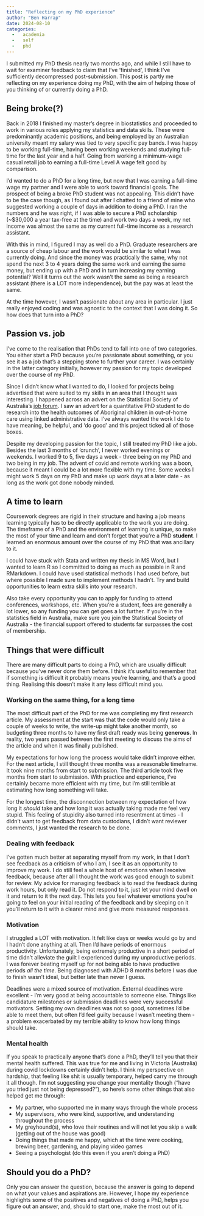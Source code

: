 ```yaml
---
title: "Reflecting on my PhD experience"
author: "Ben Harrap"
date: 2024-08-10
categories: 
  -   academia
  -   self
  -   phd
---
```



I submitted my PhD thesis nearly two months ago, and while I still have to wait for examiner feedback to claim that I've 'finished', I think I've sufficiently decompressed post-submission. This post is partly me reflecting on my experience doing my PhD, with the aim of helping those of you thinking of or currently doing a PhD.

## Being broke(?)

Back in 2018 I finished my master's degree in biostatistics and proceeded to work in various roles applying my statistics and data skills. These were predominantly academic positions, and being employed by an Australian university meant my salary was tied to very specific pay bands. I was happy to be working full-time, having been working weekends and studying full-time for the last year and a half. Going from working a minimum-wage casual retail job to earning a full-time Level A wage felt good by comparison.

I'd wanted to do a PhD for a long time, but now that I was earning a full-time wage my partner and I were able to work toward financial goals. The prospect of being a broke PhD student was not appealing. This didn't have to be the case though, as I found out after I chatted to a friend of mine who suggested working a couple of days in addition to doing a PhD. I ran the numbers and he was right, if I was able to secure a PhD scholarship (~$30,000 a year tax-free at the time) and work two days a week, my net income was almost the same as my current full-time income as a research assistant.

With this in mind, I figured I may as well do a PhD. Graduate researchers are a source of cheap labour and the work would be similar to what I was currently doing. And since the money was practically the same, why not spend the next 3 to 4 years doing the same work and earning the same money, but ending up with a PhD and in turn increasing my earning potential? Well it turns out the work wasn't the same as being a research assistant (there is a LOT more independence), but the pay was at least the same.

At the time however, I wasn't passionate about any area in particular. I just really enjoyed coding and was agnostic to the context that I was doing it. So how does that turn into a PhD?

## Passion vs. job

I've come to the realisation that PhDs tend to fall into one of two categories. You either start a PhD because you're passionate about something, or you see it as a job that's a stepping stone to further your career. I was certainly in the latter category initially, however my passion for my topic developed over the course of my PhD.

Since I didn't know what I wanted to do, I looked for projects being advertised that were suited to my skills in an area that I thought was interesting. I happened across an advert on the Statistical Society of Australia's [job forum](https://statsoc.org.au/forum-job-vacancies). I saw an advert for a quantitative PhD student to do research into the health outcomes of Aboriginal children in out-of-home care using linked administrative data. I've always wanted the work I do to have meaning, be helpful, and 'do good' and this project ticked all of those boxes.

Despite my developing passion for the topic, I still treated my PhD like a job. Besides the last 3 months of 'crunch', I never worked evenings or weekends. I worked 9 to 5, five days a week - three being on my PhD and two being in my job. The advent of covid and remote working was a boon, because it meant I could be a lot more flexible with my time. Some weeks I might work 5 days on my PhD and make up work days at a later date - as long as the work got done nobody minded.

## A time to learn

Coursework degrees are rigid in their structure and having a job means learning typically has to be directly applicable to the work you are doing. The timeframe of a PhD and the environment of learning is unique, so make the most of your time and learn and don't forget that you're a PhD **student**. I learned an enormous amount over the course of my PhD that was ancillary to it.

I could have stuck with Stata and written my thesis in MS Word, but I wanted to learn R so I committed to doing as much as possible in R and RMarkdown. I could have used statistical methods I had used before, but where possible I made sure to implement methods I hadn't. Try and build opportunities to learn extra skills into your research. 

Also take every opportunity you can to apply for funding to attend conferences, workshops, etc. When you're a student, fees are generally a lot lower, so any funding you can get goes a lot further. If you're in the statistics field in Australia, make sure you join the Statistical Society of Australia - the financial support offered to students far surpasses the cost of membership.

## Things that were difficult

There are many difficult parts to doing a PhD, which are usually difficult because you've never done them before. I think it's useful to remember that if something is difficult it probably means you're learning, and that's a good thing. Realising this doesn't make it any less difficult mind you.

### Working on the same thing, for a long time

The most difficult part of the PhD for me was completing my first research article. My assessment at the start was that the code would only take a couple of weeks to write, the write-up might take another month, so budgeting three months to have my first draft ready was being **generous**. In reality, two years passed between the first meeting to discuss the aims of the article and when it was finally published.

My expectations for how long the process would take didn't improve either. For the next article, I still thought three months was a reasonable timeframe. It took nine months from start to submission. The third article took five months from start to submission. With practice and experience, I've certainly became more efficient with my time, but I'm still terrible at estimating how long something will take.

For the longest time, the disconnection between my expectation of how long it *should* take and how long it was actually taking made me feel very stupid. This feeling of stupidity also turned into resentment at times - I didn't want to get feedback from data custodians, I didn't want reviewer comments, I just wanted the research to be done.

### Dealing with feedback

I've gotten much better at separating myself from my work, in that I don't see feedback as a criticism of who I am, I see it as an opportunity to improve my work. I do still feel a whole host of emotions when I receive feedback, because after all I thought the work was good enough to submit for review. My advice for managing feedback is to read the feedback during work hours, but only read it. Do not respond to it, just let your mind dwell on it and return to it the next day. This lets you feel whatever emotions you're going to feel on your initial reading of the feedback and by sleeping on it you'll return to it with a clearer mind and give more measured responses.

### Motivation

I struggled a LOT with motivation. It felt like days or weeks would go by and I hadn't done anything at all. Then I'd have periods of enormous productivity. Unfortunately, being extremely productive in a short period of time didn't alleviate the guilt I experienced during my unproductive periods. I was forever beating myself up for not being able to have productive periods *all the time*. Being diagnosed with ADHD 8 months before I was due to finish wasn't ideal, but better late than never I guess.

Deadlines were a mixed source of motivation. External deadlines were excellent - I'm very good at being accountable to someone else. Things like candidature milestones or submission deadlines were very successful motivators. Setting my own deadlines was not so good, sometimes I'd be able to meet them, but often I'd feel guilty because I wasn't meeting them - a problem exacerbated by my terrible ability to know how long things should take.

### Mental health

If you speak to practically anyone that's done a PhD, they'll tell you that their mental health suffered. This was true for me and living in Victoria (Australia) during covid lockdowns certainly didn't help. I think my perspective on hardship, that feeling like shit is usually temporary, helped carry me through it all though. I'm not suggesting you change your mentality though ("have you tried just not being depressed?"), so here's some other things that also helped get me through:

- My partner, who supported me in many ways through the whole process
- My supervisors, who were kind, supportive, and understanding throughout the process
- My greyhound(s), who love their routines and will not let you skip a walk (getting out of the house was good)
- Doing things that made me happy, which at the time were cooking, brewing beer, gardening, and playing video games
- Seeing a psychologist (do this even if you aren't doing a PhD)

## Should you do a PhD?

Only you can answer the question, because the answer is going to depend on what your values and aspirations are. However, I hope my experience highlights some of the positives and negatives of doing a PhD, helps you figure out an answer, and, should to start one, make the most out of it.
